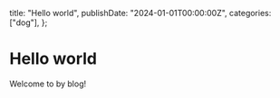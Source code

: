   title: "Hello world",
  publishDate: "2024-01-01T00:00:00Z",
  categories: ["dog"],
};

<Sidebar>

# Hello world

Welcome to by blog!


</Sidebar>
